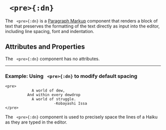 


# ` <pre>{:dn}`


The ` <pre>{:dn}` is a [Paragraph Markup](../document_structure/essentialConcepts#component-types)
component that renders a block of text that preserves the formatting of the text directly as 
input into the editor, including line spacing, font and indentation.

## Attributes and Properties 
The ` <pre>{:dn}` component has no attributes.
 <PropDisplay name='pre'/>

---

### Example: Using ` <pre>{:dn}` to modify default spacing


```doenet-editor-horiz
<pre>
            A world of dew,
          And within every dewdrop
            A world of struggle.
                      -Kobayashi Issa
</pre>
```



The ` <pre>{:dn}` component is used to precisely
space the lines of a Haiku as they are typed in the editor.

